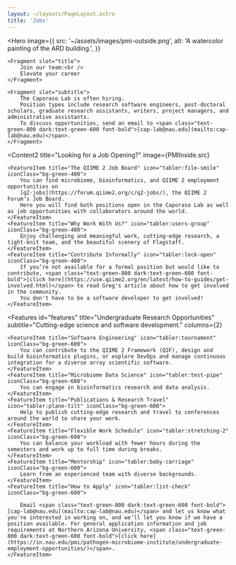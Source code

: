 ```yaml
---
layout: ~/layouts/PageLayout.astro
title: 'Jobs'
---
```


<Hero
    image={{
        src: '~/assets/images/pmi-outside.png',
        alt: 'A watercolor painting of the ARD building.',
    }}
>
    <Fragment slot="title">
        Join our team:<br />
        Elevate your career
    </Fragment>

    <Fragment slot="subtitle">
        The Caporaso Lab is often hiring.
        Position types include research software engineers, post-doctoral scholars, graduate research assistants, writers, project managers, and administrative assistants.
        To discuss opportunities, send an email to <span class="text-green-800 dark:text-green-600 font-bold">[cap-lab@nau.edu](mailto:cap-lab@nau.edu)</span>.
    </Fragment>
</Hero>

<Content2
    title="Looking for a Job Opening?"
    image={PMIInside.src}
>
    <FeatureItem title="The QIIME 2 Job Board" icon="tabler:file-smile" iconClass="bg-green-400">
        You can find microbiome, bioinformatics, and QIIME 2 employment opportunities on
        [q2-jobs](https://forum.qiime2.org/c/q2-jobs/), the QIIME 2 Forum’s Job Board.
        Here you will find both positions open in the Caporaso Lab as well as job opportunities with collaborators around the world.
    </FeatureItem>
    <FeatureItem title="Why Work With Us?" icon="tabler:users-group" iconClass="bg-green-400">
        Enjoy challenging and meaningful work, cutting-edge research, a tight-knit team, and the beautiful scenery of Flagstaff.
    </FeatureItem>
    <FeatureItem title="Contribute Informally" icon="tabler:lock-open" iconClass="bg-green-400">
        If you’re not available for a formal position but would like to contribute, <span class="text-green-800 dark:text-green-600 font-bold">[click here](https://use.qiime2.org/en/latest/how-to-guides/get-involved.html)</span> to read Greg's article about how to get involved in the community.
        You don't have to be a software developer to get involved!
    </FeatureItem>
</Content2>

<Features
id="features"
title="Undergraduate Research Opportunities"
subtitle="Cutting-edge science and software development."
columns={2}
>
    <FeatureItem title="Software Engineering" icon="tabler:tournament" iconClass="bg-green-600">
        You can contribute to the QIIME 2 Framework (Q2F), design and build bioinformatics plugins, or explore DevOps and manage continuous integration for a diverse array scientific software.
    </FeatureItem>
    <FeatureItem title="Microbiome Data Science" icon="tabler:test-pipe" iconClass="bg-green-600">
        You can engage in bioinformatics research and data analysis.
    </FeatureItem>
    <FeatureItem title="Publications & Research Travel" icon="tabler:plane-tilt" iconClass="bg-green-600">
        Help to publish cutting-edge research and travel to conferences around the world to share your work.
    </FeatureItem>
    <FeatureItem title="Flexible Work Schedule" icon="tabler:stretching-2" iconClass="bg-green-600">
        You can balance your workload with fewer hours during the semesters and work up to full time during breaks.
    </FeatureItem>
    <FeatureItem title="Mentorship" icon="tabler:baby-carriage" iconClass="bg-green-600">
        Learn from an experienced team with diverse backgrounds.
    </FeatureItem>
    <FeatureItem title="How to Apply" icon="tabler:list-check" iconClass="bg-green-600">
        
        Email <span class="text-green-800 dark:text-green-600 font-bold">[cap-lab@nau.edu](mailto:cap-lab@nau.edu)</span> and let us know what you're interested in working on, and we'll let you know if we have a position available. For general application information and job requirements at Northern Arizona University, <span class="text-green-800 dark:text-green-600 font-bold">[click here](https://in.nau.edu/pmi/pathogen-microbiome-institute/undergraduate-employment-opportunities/)</span>.
    </FeatureItem>
</Features>
